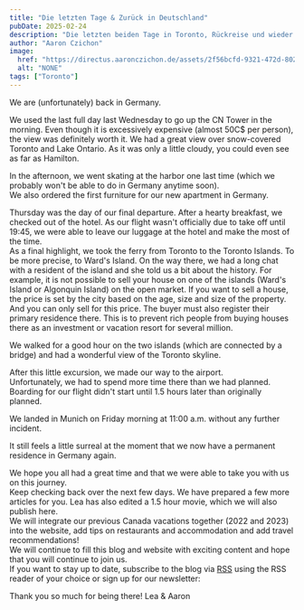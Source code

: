 ```yaml
---
title: "Die letzten Tage & Zurück in Deutschland"
pubDate: 2025-02-24
description: "Die letzten beiden Tage in Toronto, Rückreise und wieder in Deutschland"
author: "Aaron Czichon"
image:
  href: "https://directus.aaronczichon.de/assets/2f56bcfd-9321-472d-8027-da8f664e271c.jpg?quality=70&width=1600"
  alt: "NONE"
tags: ["Toronto"]
---
```

We are (unfortunately) back in Germany. 

We used the last full day last Wednesday to go up the CN Tower in the morning. Even though it is excessively expensive (almost 50C$ per person), the view was definitely worth it. We had a great view over snow-covered Toronto and Lake Ontario. As it was only a little cloudy, you could even see as far as Hamilton.

In the afternoon, we went skating at the harbor one last time (which we probably won't be able to do in Germany anytime soon).   
We also ordered the first furniture for our new apartment in Germany.

Thursday was the day of our final departure. After a hearty breakfast, we checked out of the hotel. As our flight wasn't officially due to take off until 19:45, we were able to leave our luggage at the hotel and make the most of the time.   
As a final highlight, we took the ferry from Toronto to the Toronto Islands. To be more precise, to Ward's Island. On the way there, we had a long chat with a resident of the island and she told us a bit about the history. For example, it is not possible to sell your house on one of the islands (Ward's Island or Algonquin Island) on the open market. If you want to sell a house, the price is set by the city based on the age, size and size of the property. And you can only sell for this price. The buyer must also register their primary residence there. This is to prevent rich people from buying houses there as an investment or vacation resort for several million.   

We walked for a good hour on the two islands (which are connected by a bridge) and had a wonderful view of the Toronto skyline. 

After this little excursion, we made our way to the airport.    
Unfortunately, we had to spend more time there than we had planned. Boarding for our flight didn't start until 1.5 hours later than originally planned. 

We landed in Munich on Friday morning at 11:00 a.m. without any further incident.


It still feels a little surreal at the moment that we now have a permanent residence in Germany again.   

We hope you all had a great time and that we were able to take you with us on this journey.    
Keep checking back over the next few days. We have prepared a few more articles for you. Lea has also edited a 1.5 hour movie, which we will also publish here.   
We will integrate our previous Canada vacations together (2022 and 2023) into the website, add tips on restaurants and accommodation and add travel recommendations!    
We will continue to fill this blog and website with exciting content and hope that you will continue to join us.   
If you want to stay up to date, subscribe to the blog via [RSS](https://canada.aaronczichon.de/rss.xml) using the RSS reader of your choice or sign up for our newsletter:

Thank you so much for being there!
Lea & Aaron